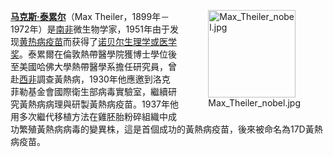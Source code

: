 <div style="float:right;margin-left:0.5em;">
[[File:Max_Theiler_nobel.jpg|140px]]
</div>

'''[[马克斯·泰累尔|马克斯·泰累尔]]'''（Max Theiler，1899年－1972年）是[[南非|南非]]微生物学家，1951年由于发现[[黃熱病疫苗|黄热病疫苗]]而获得了[[诺贝尔生理学或医学奖|诺贝尔生理学或医学奖]]。泰累爾在倫敦熱帶醫學院獲博士學位後至美國哈佛大學熱帶醫學系擔任研究員，曾赴[[西非|西非]]調查黃熱病，1930年他應邀到洛克菲勒基金會國際衛生部病毒實驗室，繼續研究黃熱病病理與研製黃熱病疫苗。1937年他用多次繼代移植方法在雞胚胎粉碎組織中成功繁殖黃熱病病毒的變異株，這是首個成功的黃熱病疫苗，後來被命名為17D黃熱病疫苗。